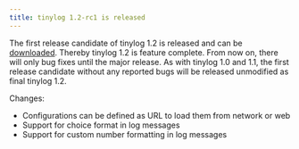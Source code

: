 ```yaml
---
title: tinylog 1.2-rc1 is released
---
```


The first release candidate of tinylog 1.2 is released and can be [downloaded](/download/). Thereby tinylog 1.2 is feature complete. From now on, there will only bug fixes until the major release. As with tinylog 1.0 and 1.1, the first release candidate without any reported bugs will be released unmodified as final tinylog 1.2.

Changes:

* Configurations can be defined as URL to load them from network or web
* Support for choice format in log messages
* Support for custom number formatting in log messages
